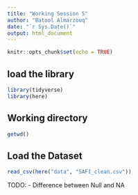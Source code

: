 ```yaml
---
title: "Working Session 5"
author: "Batool Almarzouq"
date: "`r Sys.Date()`"
output: html_document
---
```


```r
knitr::opts_chunk$set(echo = TRUE)
```

## load the library

```r
library(tidyverse)
library(here)
```

## Working directory

```r
getwd()

```


## Load the Dataset

```r

read_csv(here("data", "SAFI_clean.csv"))

```

TODO:
- Difference between Null and NA
